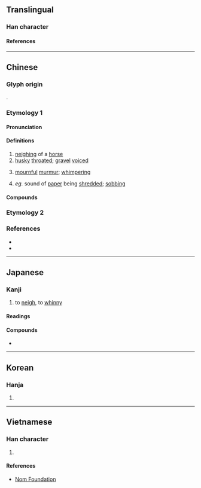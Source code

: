 {{character info}}
==Translingual==

===Han character===
{{Han char|rn=30|rad=口|as=12|sn=15|four=62021|canj=RTCL|ids=⿰口斯}}

====References====
{{Han ref|kx=0207.140|dkj=04260|dj=0430.120|hdz=10681.060|uh=5636}}

----

==Chinese==
{{zh-forms}}

===Glyph origin===
{{Han etym}}
{{Han compound|口|斯|c1=s|c2=p|t1=mouth|ls=psc}}.

===Etymology 1===

====Pronunciation====
{{zh-pron
|m=sī
|c=sai1,si1
|c_note=si1 - variant
|h=pfs=sê
|md=
|mn=qz:sir/xm,zz:su
|w=
|mc=y
|oc=y
|cat=v,a
}}

====Definitions====
{{zh-hanzi}}

# [[neigh]]ing of a [[horse]]
# [[husky]] [[throat]]ed; [[gravel]] [[voice]]d
#: {{zh-x|嘶啞|[[hoarse]]; [[husky]]}}
# {{lb|zh|of [[bird]]s; [[insect]]s}} [[mournful]] [[murmur]]; [[whimper]]ing
#: {{zh-x|天 霜 河 白 夜 星 稀，一 雁 聲 嘶 何處 歸。|ref={{w|Emperor Jianwen of Liang}} {{w2|zh|梁簡文帝}}, 《夜望單飛雁》}}
# {{lb|zh||onomatopoeia|of various [[sound]]s}} ''eg.'' sound of [[paper]] being [[shred]]ded; [[sob]]bing
#: {{zh-x|老翁 夜 行 無 子 攜，眼 昏 失 腳 非 有 擠；明日 尋 者 爾 瘦 妻，手 提 幼女 哭 嘶嘶。|ref={{w|Mei Yaochen}} {{w2|zh|梅堯臣}}, 《淘渠》}}

====Compounds====
{{zh-der|人喊馬嘶|人語馬嘶|力竭聲嘶|嘶叫|嘶吼|嘶啞|嘶喊|嘶喝|嘶噪|嘶聲|嘶鳴|老馬嘶風|聲嘶|聲嘶力竭|蟬嘶|酸嘶|馬嘶|嘶嘶}}

===Etymology 2===
{{zh-see|𤺊|v|{{lb|zh|Cantonese}} to [[hiccup]]}} <!-- Refer https://zh-yue.wikipedia.org/wiki/打𤺊嗌 -->

===References===
* {{R:twedu|A00685}}
* {{R:yue:Hanzi}}

----

==Japanese==

===Kanji===
{{ja-kanji|grade=|rs=口12}}

# to [[neigh]], to [[whinny#Verb|whinny]]

====Readings====
{{ja-readings
|goon=さい
|kanon=せい
|kanyoon=し
|kun=いなな-く, いば-える<いば-へる, ころろ-く
}}

====Compounds====
* {{ja-r|悲嘶|ひせい}}

----

==Korean==

===Hanja===
{{ko-hanja|hangeul=시|rv=si|mr=si}}

# {{rfdef|ko|sort=口12}}

----

==Vietnamese==

===Han character===
{{vi-readings|reading=tê|rs=口12}}

# {{rfdef|vi|sort=口12}}

====References====
* [http://nomfoundation.org/common/nom_details.php?codepoint=5636 Nom Foundation]